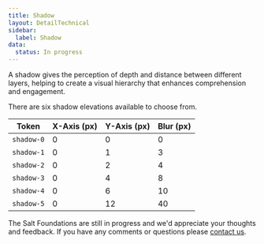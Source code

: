 ```yaml
---
title: Shadow
layout: DetailTechnical
sidebar:
  label: Shadow
data:
  status: In progress
---
```


A shadow gives the perception of depth and distance between different layers, helping to create a visual hierarchy that enhances comprehension and engagement. 

There are six shadow elevations available to choose from.

| Token | X-Axis (px) | Y-Axis (px) | Blur (px) |
| --- | --- | --- | --- |     
|`shadow-0`| 0 | 0 | 0 |
|`shadow-1`| 0 | 1 | 3 |
|`shadow-2`| 0 | 2 | 4 |
|`shadow-3`| 0 | 4 | 8 |
|`shadow-4`| 0 | 6 | 10 |
|`shadow-5`| 0 | 12 | 40 |



<Callout title="Have some feedback?">

The Salt Foundations are still in progress and we'd appreciate your thoughts and feedback. If you have any comments or questions please [contact us](../support-and-contributions/index).

</Callout>
